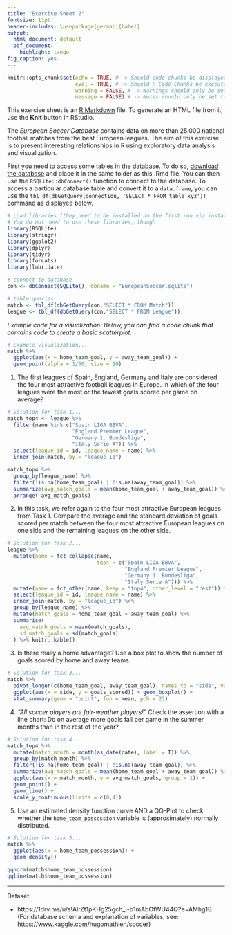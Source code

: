 ---
title: "Exercise Sheet 2"
fontsize: 11pt
header-includes: \usepackage[german]{babel}
output:
  html_document: default
  pdf_document:
    highlight: tango
fig_caption: yes
---

```{r setup, include=FALSE}
knitr::opts_chunk$set(echo = TRUE, # -> Should code chunks be displayed in the rendered document?
                      eval = TRUE, # -> Should R Code Chunks be executed?
                      warning = FALSE, # -> Warnings should only be set to FALSE at the end of rendering.
                      message = FALSE) # -> Notes should only be set to FALSE at the end of rendering.
```

This exercise sheet is an [R Markdown](https://rmarkdown.rstudio.com/) file. To generate an HTML file from it, use the __Knit__ button in RStudio.

The _European Soccer Database_ contains data on more than 25.000 national football matches from the best European leagues. The aim of this exercise is to present interesting relationships in R using exploratory data analysis and visualization.

First you need to access some tables in the database. To do so, [download the database](https://1drv.ms/u/s!AlrZt1pKHg25gch_i-b1mAbOtWU44Q?e=AMhg1B) and place it in the same folder as this .Rmd file. You can then use the `RSQLite::dbConnect()` function to connect to the database. To access a particular database table and convert it to a `data.frame`, you can use the `tbl_df(dbGetQuery(connection, 'SELECT * FROM table_xyz'))` command as displayed below.



```{r}
# Load libraries (they need to be installed on the first run via install.packages)
# You do not need to use these libraries, though
library(RSQLite)
library(stringr)
library(ggplot2)
library(dplyr)
library(tidyr)
library(forcats)
library(lubridate)

# connect to database
con <- dbConnect(SQLite(), dbname = "EuropeanSoccer.sqlite")

# table queries
match <- tbl_df(dbGetQuery(con,"SELECT * FROM Match"))
league <- tbl_df(dbGetQuery(con,"SELECT * FROM League"))
```

_Example code for a visualization: Below, you can find a code chunk that contains code to create a basic scatterplot._
```{r}
# Example visualization...
match %>%
  ggplot(aes(x = home_team_goal, y = away_team_goal)) +
  geom_point(alpha = 1/50, size = 10)
```

1. The first leagues of Spain, England, Germany and Italy are considered the four most attractive football leagues in Europe. In which of the four leagues were the most or the fewest goals scored per game on average? 

```{r}
# Solution for task 1...
match_top4 <- league %>%
  filter(name %in% c("Spain LIGA BBVA", 
                     "England Premier League",  
                     "Germany 1. Bundesliga", 
                     "Italy Serie A")) %>%
  select(league_id = id, league_name = name) %>%
  inner_join(match, by = "league_id")

match_top4 %>%
  group_by(league_name) %>%
  filter(!is.na(home_team_goal) | !is.na(away_team_goal)) %>%
  summarize(avg_match_goals = mean(home_team_goal + away_team_goal)) %>%
  arrange(-avg_match_goals)
```

2. In this task, we refer again to the four most attractive European leagues from Task 1. Compare the average and the standard deviation of goals scored per match between the four most attractive European leagues on one side and the remaining leagues on the other side.

```{r}
# Solution for task 2...
league %>%
  mutate(name = fct_collapse(name, 
                             top4 = c("Spain LIGA BBVA", 
                                      "England Premier League",  
                                      "Germany 1. Bundesliga", 
                                      "Italy Serie A"))) %>%
  mutate(name = fct_other(name, keep = "top4", other_level = "rest")) %>%
  select(league_id = id, league_name = name) %>%
  inner_join(match, by = "league_id") %>%
  group_by(league_name) %>%
  mutate(match_goals = home_team_goal + away_team_goal) %>%
  summarise(
    avg_match_goals = mean(match_goals),
    sd_match_goals = sd(match_goals)
  ) %>% knitr::kable()
```

3. Is there really a home advantage? Use a box plot to show the number of goals scored by home and away teams.

```{r}
# Solution for task 3...
match %>%
  pivot_longer(c(home_team_goal, away_team_goal), names_to = "side", values_to = "goals_scored") %>%
  ggplot(aes(x = side, y = goals_scored)) + geom_boxplot() +
  stat_summary(geom = "point", fun = mean, pch = 23)
```

4. _"All soccer players are fair-weather players!"_ Check the assertion with a line chart: Do on average more goals fall per game in the summer months than in the rest of the year?


```{r}
# Solution for task 4...
match_top4 %>%
  mutate(match_month = month(as_date(date), label = T)) %>%
  group_by(match_month) %>%
  filter(!is.na(home_team_goal) | !is.na(away_team_goal)) %>%
  summarize(avg_match_goals = mean(home_team_goal + away_team_goal)) %>%
  ggplot(aes(x = match_month, y = avg_match_goals, group = 1)) + 
  geom_point() + 
  geom_line() + 
  scale_y_continuous(limits = c(0,4))
```

5. Use an estimated density function curve AND a QQ-Plot to check whether the `home_team_possession` variable is (approximately) normally distributed.

```{r}
# Solution for task 5...
match %>%
  ggplot(aes(x = home_team_possession)) +
  geom_density()

qqnorm(match$home_team_possession)
qqline(match$home_team_possession)
```


------
Dataset:

- https://1drv.ms/u/s!AlrZt1pKHg25gch_i-b1mAbOtWU44Q?e=AMhg1B  
(For database schema and explanation of variables, see: https://www.kaggle.com/hugomathien/soccer)